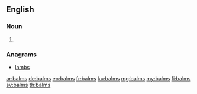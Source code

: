 ==English==

===Noun===
{{head|en|noun plural form}}

# {{plural of|balm|lang=en}}

===Anagrams===
* [[lambs#English|lambs]]

[[ar:balms]]
[[de:balms]]
[[eo:balms]]
[[fr:balms]]
[[ku:balms]]
[[mg:balms]]
[[my:balms]]
[[fi:balms]]
[[sv:balms]]
[[th:balms]]